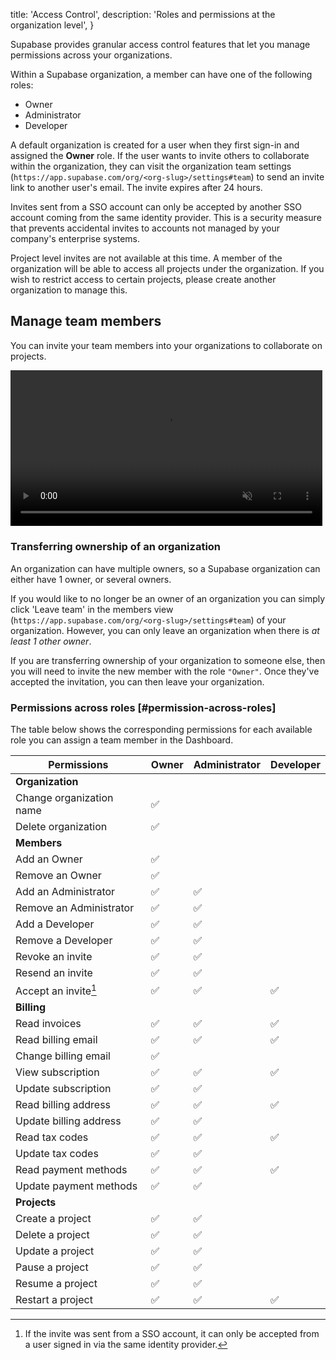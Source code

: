 
  title: 'Access Control',
  description: 'Roles and permissions at the organization level',
}

Supabase provides granular access control features that let you manage permissions across your organizations.

Within a Supabase organization, a member can have one of the following roles:

- Owner
- Administrator
- Developer

A default organization is created for a user when they first sign-in and
assigned the **Owner** role. If the user wants to invite others
to collaborate within the organization, they can visit the organization team
settings (`https://app.supabase.com/org/<org-slug>/settings#team`) to send an
invite link to another user's email. The invite expires after 24 hours.

Invites sent from a SSO account can only be accepted by another SSO account
coming from the same identity provider. This is a security measure that
prevents accidental invites to accounts not managed by your company's
enterprise systems.

Project level invites are not available at this time. A member of the
organization will be able to access all projects under the organization. If you
wish to restrict access to certain projects, please create another organization
to manage this.

## Manage team members

You can invite your team members into your organizations to collaborate on projects.

<video width="99%" muted playsInline controls="true">
  <source src="/docs/videos/invite-team.mp4" type="video/mp4" muted playsInline />
</video>

### Transferring ownership of an organization

An organization can have multiple owners, so a Supabase organization can either have 1 owner, or several owners.

If you would like to no longer be an owner of an organization you can simply click 'Leave team' in the members view (`https://app.supabase.com/org/<org-slug>/settings#team`) of your organization.
However, you can only leave an organization when there is _at least 1 other owner_.

If you are transferring ownership of your organization to someone else, then you will need to invite the new member with the role `"Owner"`. Once they've accepted the invitation, you can then leave your organization.

### Permissions across roles [#permission-across-roles]

The table below shows the corresponding permissions for each available role you can assign a team member in the Dashboard.

| Permissions              | Owner | Administrator | Developer |
| ------------------------ | ----- | ------------- | --------- |
| **Organization**         |
| Change organization name | ✅    |               |           |
| Delete organization      | ✅    |               |           |
| **Members**              |
| Add an Owner             | ✅    |               |           |
| Remove an Owner          | ✅    |               |           |
| Add an Administrator     | ✅    | ✅            |           |
| Remove an Administrator  | ✅    | ✅            |           |
| Add a Developer          | ✅    | ✅            |           |
| Remove a Developer       | ✅    | ✅            |           |
| Revoke an invite         | ✅    | ✅            |           |
| Resend an invite         | ✅    | ✅            |           |
| Accept an invite[^1]     | ✅    | ✅            | ✅        |
| **Billing**              |
| Read invoices            | ✅    | ✅            | ✅        |
| Read billing email       | ✅    | ✅            | ✅        |
| Change billing email     | ✅    |               |           |
| View subscription        | ✅    | ✅            | ✅        |
| Update subscription      | ✅    | ✅            |           |
| Read billing address     | ✅    | ✅            | ✅        |
| Update billing address   | ✅    | ✅            |           |
| Read tax codes           | ✅    | ✅            | ✅        |
| Update tax codes         | ✅    | ✅            |           |
| Read payment methods     | ✅    | ✅            | ✅        |
| Update payment methods   | ✅    | ✅            |           |
| **Projects**             |
| Create a project         | ✅    | ✅            |           |
| Delete a project         | ✅    | ✅            |           |
| Update a project         | ✅    | ✅            |           |
| Pause a project          | ✅    | ✅            |           |
| Resume a project         | ✅    | ✅            |           |
| Restart a project        | ✅    | ✅            | ✅        |

[^1]:
    If the invite was sent from a SSO account, it can only be accepted from
    a user signed in via the same identity provider.


